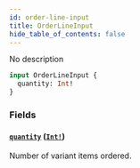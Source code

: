 ```yaml
---
id: order-line-input
title: OrderLineInput
hide_table_of_contents: false
---
```


No description

```graphql
input OrderLineInput {
  quantity: Int!
}
```

### Fields

#### [`quantity`](#) ([`Int!`](../../../developer/api-reference/scalars/int))

Number of variant items ordered.
